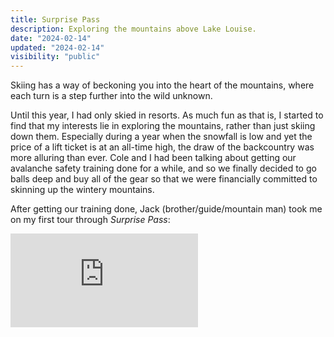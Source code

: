 ```yaml
---
title: Surprise Pass
description: Exploring the mountains above Lake Louise.
date: "2024-02-14"
updated: "2024-02-14"
visibility: "public"
---
```


Skiing has a way of beckoning you into the heart of the mountains, where each turn is a step further into the wild unknown.  

Until this year, I had only skied in resorts. As much fun as that is, I started to find that my interests lie in exploring the mountains, rather than just skiing down them. Especially during a year when the snowfall is low and yet the price of a lift ticket is at an all-time high, the draw of the backcountry was more alluring than ever. Cole and I had been talking about getting our avalanche safety training done for a while, and so we finally decided to go balls deep and buy all of the gear so that we were financially committed to skinning up the wintery mountains.

After  getting our training done, Jack (brother/guide/mountain man) took me on my first tour through *Surprise Pass*:

<iframe src="https://fatmap.com/routeid/2675380" frameborder allowfullscreen className="rounded-lg w-full h-[600px]" />

Now I can't say that I didn't expect it, but it was **a lot of work**. The payoff was so worth it though. Traveling through the mountain pass was (literally) breathtaking. I really need to work on my cardio. Of course Jack knew the name of every single mountain and glacier, so I learned a whole lot about Banff that day.  

<Image
  alt="Jack on his way through Surprise Pass"
  src={"/images/surprise-pass/jack-2.jpg"}
  width={1536}
  height={2048}
/>  

I was very glad to be out there with Jack since the terrain we were traveling through was complex. We dug some pits and even looked at tiny little snow grains through his fancy snow study kit. Like responsible backcountry recreators, we spaced out when passing through avalanche paths.  

<Video height={1920} width={1080}>
  <source src="/videos/surprise-pass/traverse.mp4" type="video/mp4" />
</Video>  

Getting to the top of the ridge at the end was a lot scarier than I expected. I'm not entirely fearless when it comes to skiing, but normally I can control my nerves. Being out there completely on our own in the middle of nowhere did get the heart beating a little faster than usual. Also, kick-turns are pretty terrifying when the track-setter is dead set on going straight up on slippery snow.    

<Image
  alt="Final kick turns to the top of Surprise Pass"
  src={"/images/surprise-pass/joey-1.jpg"}
  width={1699}
  height={1274}
/>  

Even though the wiggles at the end weren't in tits deep pow, I'm sure I'll remember them for the rest of my life. I guess earning your turns will do that to ya.  

<Video height={1920} width={1080}>
  <source src="/videos/surprise-pass/turns.mp4" type="video/mp4" />
</Video>  

We even managed to find some fun little drops!  

<Video height={1920} width={1080}>
  <source src="/videos/surprise-pass/drop.mp4" type="video/mp4" />
</Video>  

It was a pretty special moment looking back up at what we skied down. Felt very proud of myself, and stoke was at an all-time high.

<Image
  alt="Looking back up at where we skied down"
  src={"/images/surprise-pass/mountain-1.jpg"}
  width={1536}
  height={2048}
/> 

At the end, we skied along the side of Lake Louise to get back to the car. We passed hikers, horse-drawn carriages, and even saw a bunch of ice climbers on Louise Falls. It was a very scenic end to an already scenic day.  

<Video height={1920} width={1080}>
  <source src="/videos/surprise-pass/return.mp4" type="video/mp4" />
</Video>  

Thanks for a great day bro 👊

<Image
  alt="Jack and me skinning through the trees"
  src={"/images/surprise-pass/jack-1.jpg"}
  width={957}
  height={1274}
/> 